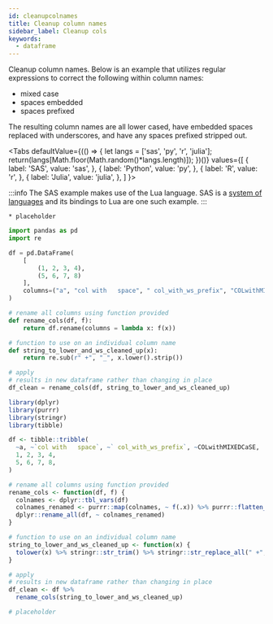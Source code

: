 ```yaml
---
id: cleanupcolnames
title: Cleanup column names
sidebar_label: Cleanup cols
keywords:
  - dataframe
---
```


Cleanup column names.  Below is an example that utilizes regular expressions to correct the following within column names:
- mixed case
- spaces embedded
- spaces prefixed

The resulting column names are all lower cased, have embedded spaces replaced with underscores, and have any spaces prefixed stripped out.


<Tabs
  defaultValue={(() => {
    let langs = ['sas', 'py', 'r', 'julia'];
    return(langs[Math.floor(Math.random()*langs.length)]);
  })()}
  values={[
    { label: 'SAS', value: 'sas', },
    { label: 'Python', value: 'py', },
    { label: 'R', value: 'r', },
    { label: 'Julia', value: 'julia', },
  ]
}>
<TabItem value="sas">

:::info
The SAS example makes use of the Lua language.  SAS is a [system of languages](../../blog/whatissas) and its bindings to Lua are one such example.
:::

```sas
* placeholder
```

</TabItem>
<TabItem value="py">

```py
import pandas as pd
import re

df = pd.DataFrame(
    [
        (1, 2, 3, 4),
        (5, 6, 7, 8)
    ],
    columns=("a", "col with   space", " col_with_ws_prefix", "COLwithMIXEDCaSE")
)

# rename all columns using function provided
def rename_cols(df, f):
    return df.rename(columns = lambda x: f(x))

# function to use on an individual column name
def string_to_lower_and_ws_cleaned_up(x):
    return re.sub(r" +", "_", x.lower().strip())

# apply
# results in new dataframe rather than changing in place
df_clean = rename_cols(df, string_to_lower_and_ws_cleaned_up)
```

</TabItem>
<TabItem value="r">

```r
library(dplyr)
library(purrr)
library(stringr)
library(tibble)

df <- tibble::tribble(
  ~a, ~`col with   space`, ~` col_with_ws_prefix`, ~COLwithMIXEDCaSE,
  1, 2, 3, 4,
  5, 6, 7, 8,
)

# rename all columns using function provided
rename_cols <- function(df, f) {
  colnames <- dplyr::tbl_vars(df)
  colnames_renamed <- purrr::map(colnames, ~ f(.x)) %>% purrr::flatten_chr()
  dplyr::rename_all(df, ~ colnames_renamed)
}

# function to use on an individual column name
string_to_lower_and_ws_cleaned_up <- function(x) {
  tolower(x) %>% stringr::str_trim() %>% stringr::str_replace_all(" +", "_")
}

# apply
# results in new dataframe rather than changing in place
df_clean <- df %>%
  rename_cols(string_to_lower_and_ws_cleaned_up)
```

</TabItem>
<TabItem value="julia">

```julia
# placeholder
```

</TabItem>
</Tabs>
